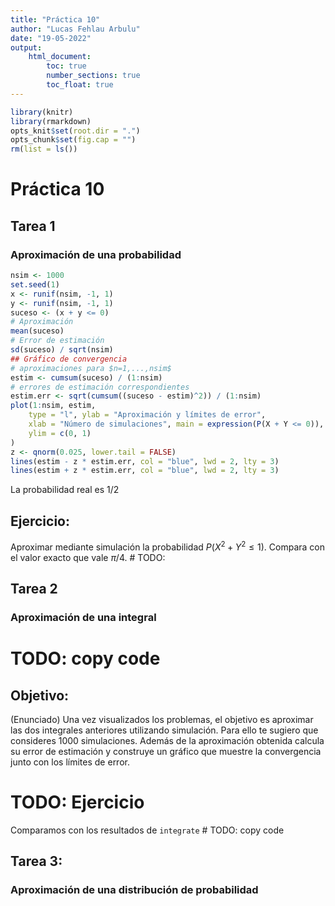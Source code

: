 ```yaml
---
title: "Práctica 10"
author: "Lucas Fehlau Arbulu"
date: "19-05-2022"
output:
    html_document:
        toc: true
        number_sections: true
        toc_float: true
---
```



```r
library(knitr)
library(rmarkdown)
opts_knit$set(root.dir = ".")
opts_chunk$set(fig.cap = "")
rm(list = ls())
```

# Práctica 10

## Tarea 1
### Aproximación de una probabilidad
```r
nsim <- 1000
set.seed(1)
x <- runif(nsim, -1, 1)
y <- runif(nsim, -1, 1)
suceso <- (x + y <= 0)
# Aproximación
mean(suceso)
# Error de estimación
sd(suceso) / sqrt(nsim)
## Gráfico de convergencia
# aproximaciones para $n=1,...,nsim$
estim <- cumsum(suceso) / (1:nsim)
# errores de estimación correspondientes
estim.err <- sqrt(cumsum((suceso - estim)^2)) / (1:nsim)
plot(1:nsim, estim,
    type = "l", ylab = "Aproximación y límites de error",
    xlab = "Número de simulaciones", main = expression(P(X + Y <= 0)),
    ylim = c(0, 1)
)
z <- qnorm(0.025, lower.tail = FALSE)
lines(estim - z * estim.err, col = "blue", lwd = 2, lty = 3)
lines(estim + z * estim.err, col = "blue", lwd = 2, lty = 3)
```

La probabilidad real es $1/2$

## Ejercicio:
Aproximar mediante simulación la probabilidad $P(X^2 + Y^2 \leq 1)$. Compara con el valor exacto que vale $\pi/4$.
# TODO: 

## Tarea 2
### Aproximación de una integral
# TODO: copy code
## Objetivo: 
(Enunciado) Una vez visualizados los problemas, el objetivo es aproximar las dos integrales anteriores
utilizando simulación. Para ello te sugiero que consideres 1000 simulaciones. Además
de la aproximación obtenida calcula su error de estimación y construye un gráfico que
muestre la convergencia junto con los límites de error.

# TODO: Ejercicio

Comparamos con los resultados de `integrate`
# TODO: copy code

## Tarea 3:
### Aproximación de una distribución de probabilidad
